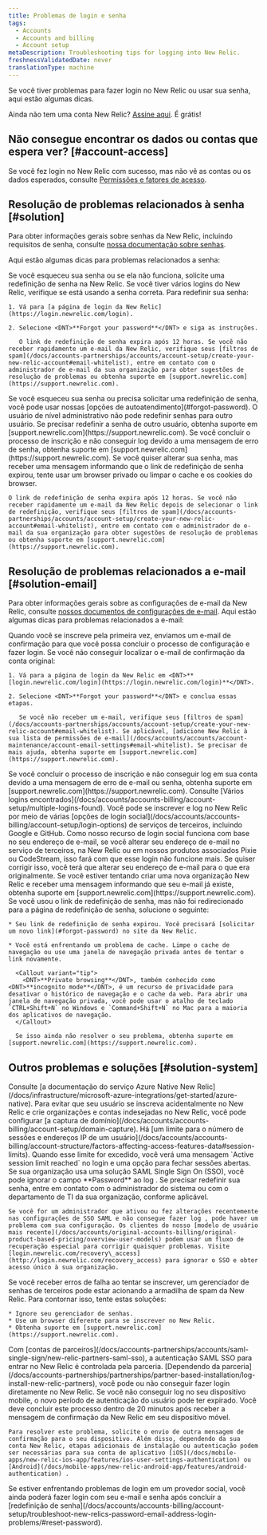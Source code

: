 ```yaml
---
title: Problemas de login e senha
tags:
  - Accounts
  - Accounts and billing
  - Account setup
metaDescription: Troubleshooting tips for logging into New Relic.
freshnessValidatedDate: never
translationType: machine
---
```



Se você tiver problemas para fazer login no New Relic ou usar sua senha, aqui estão algumas dicas.

Ainda não tem uma conta New Relic? [Assine aqui](https://newrelic.com/signup). É grátis!

## Não consegue encontrar os dados ou contas que espera ver? [#account-access]

Se você fez login no New Relic com sucesso, mas não vê as contas ou os dados esperados, consulte [Permissões e fatores de acesso](/docs/accounts/accounts-billing/general-account-settings/factors-affecting-access-features-data#account-access).

## Resolução de problemas relacionados à senha [#solution]

Para obter informações gerais sobre senhas da New Relic, incluindo requisitos de senha, consulte [nossa documentação sobre senhas](/docs/accounts/accounts/account-maintenance/change-passwords-user-preferences).

Aqui estão algumas dicas para problemas relacionados a senha:

<CollapserGroup>
  <Collapser id="forgot-password" title="Esqueceu sua senha ou a senha não funciona">
    Se você esqueceu sua senha ou se ela não funciona, solicite uma redefinição de senha na New Relic. Se você tiver vários logins do New Relic, verifique se está usando a senha correta. Para redefinir sua senha:

    1. Vá para [a página de login da New Relic](https://login.newrelic.com/login).

    2. Selecione <DNT>**Forgot your password**</DNT> e siga as instruções.

       O link de redefinição de senha expira após 12 horas. Se você não receber rapidamente um e-mail da New Relic, verifique seus [filtros de spam](/docs/accounts-partnerships/accounts/account-setup/create-your-new-relic-account#email-whitelist), entre em contato com o administrador de e-mail da sua organização para obter sugestões de resolução de problemas ou obtenha suporte em [support.newrelic.com](https://support.newrelic.com).
  </Collapser>

  <Collapser id="reset-password" title="Redefinir senha">
    Se você esqueceu sua senha ou precisa solicitar uma redefinição de senha, você pode usar nossas [opções de autoatendimento](#forgot-password). O usuário de nível administrativo não pode redefinir senhas para outro usuário. Se precisar redefinir a senha de outro usuário, obtenha suporte em [support.newrelic.com](https://support.newrelic.com).
  </Collapser>

  <Collapser id="account-login-errors" title="Mensagem de erro de senha">
    Se você concluir o processo de inscrição e não conseguir log devido a uma mensagem de erro de senha, obtenha suporte em [support.newrelic.com](https://support.newrelic.com).
  </Collapser>

  <Collapser id="expired-password" title="O link de redefinição de senha expirou">
    Se você quiser alterar sua senha, mas receber uma mensagem informando que o link de redefinição de senha expirou, tente usar um browser privado ou limpar o cache e os cookies do browser.

    O link de redefinição de senha expira após 12 horas. Se você não receber rapidamente um e-mail da New Relic depois de selecionar o link de redefinição, verifique seus [filtros de spam](/docs/accounts-partnerships/accounts/account-setup/create-your-new-relic-account#email-whitelist), entre em contato com o administrador de e-mail da sua organização para obter sugestões de resolução de problemas ou obtenha suporte em [support.newrelic.com](https://support.newrelic.com).
  </Collapser>
</CollapserGroup>

## Resolução de problemas relacionados a e-mail [#solution-email]

Para obter informações gerais sobre as configurações de e-mail da New Relic, consulte [nossos documentos de configurações de e-mail](/docs/accounts/accounts/account-maintenance/account-email-settings). Aqui estão algumas dicas para problemas relacionados a e-mail:

<CollapserGroup>
  <Collapser id="no-confirmation-email" title="Não recebi e-mail de confirmação de nova conta">
    Quando você se inscreve pela primeira vez, enviamos um e-mail de confirmação para que você possa concluir o processo de configuração e fazer login. Se você não conseguir localizar o e-mail de confirmação da conta original:

    1. Vá para a página de login da New Relic em <DNT>**[login.newrelic.com/login](https://login.newrelic.com/login)**</DNT>.

    2. Selecione <DNT>**Forgot your password**</DNT> e conclua essas etapas.

       Se você não receber um e-mail, verifique seus [filtros de spam](/docs/accounts-partnerships/accounts/account-setup/create-your-new-relic-account#email-whitelist). Se aplicável, [adicione New Relic à sua lista de permissões de e-mail](/docs/accounts/accounts/account-maintenance/account-email-settings#email-whitelist). Se precisar de mais ajuda, obtenha suporte em [support.newrelic.com](https://support.newrelic.com).
  </Collapser>

  <Collapser id="forgot-email" title="O endereço de e-mail não funciona ou outra mensagem de erro de e-mail">
    Se você concluir o processo de inscrição e não conseguir log em sua conta devido a uma mensagem de erro de e-mail ou senha, obtenha suporte em [support.newrelic.com](https://support.newrelic.com).
  </Collapser>

  <Collapser id="verify-email" title="Vários logins encontrados: solicitado a verificar o e-mail">
    Consulte [Vários logins encontrados](/docs/accounts/accounts-billing/account-setup/multiple-logins-found).
  </Collapser>

  <Collapser id="social-login" title="Problemas de e-mail de login social (Google, GitHub)">
    Você pode se inscrever e log no New Relic por meio de várias [opções de login social](/docs/accounts/accounts-billing/account-setup/login-options) de serviços de terceiros, incluindo Google e GitHub. Como nosso recurso de login social funciona com base no seu endereço de e-mail, se você alterar seu endereço de e-mail no serviço de terceiros, na New Relic ou em nossos produtos associados Pixie ou CodeStream, isso fará com que esse login não funcione mais. Se quiser corrigir isso, você terá que alterar seu endereço de e-mail para o que era originalmente.
  </Collapser>

  <Collapser id="account-exists" title="Mensagem recebida informando que o e-mail já existe">
    Se você estiver tentando criar uma nova organização New Relic e receber uma mensagem informando que seu e-mail já existe, obtenha suporte em [support.newrelic.com](https://support.newrelic.com).
  </Collapser>

  <Collapser id="link-redirect" title="O link do e-mail não redireciona para a página de redefinição de senha">
    Se você usou o link de redefinição de senha, mas não foi redirecionado para a página de redefinição de senha, solucione o seguinte:

    * Seu link de redefinição de senha expirou. Você precisará [solicitar um novo link](#forgot-password) no site da New Relic.

    * Você está enfrentando um problema de cache. Limpe o cache de navegação ou use uma janela de navegação privada antes de tentar o link novamente.

      <Callout variant="tip">
        <DNT>**Private browsing**</DNT>, também conhecido como <DNT>**incognito mode**</DNT>, é um recurso de privacidade para desativar o histórico de navegação e o cache da web. Para abrir uma janela de navegação privada, você pode usar o atalho de teclado `CTRL+Shift+N` no Windows e `Command+Shift+N` no Mac para a maioria dos aplicativos de navegação.
      </Callout>

      Se isso ainda não resolver o seu problema, obtenha suporte em [support.newrelic.com](https://support.newrelic.com).
  </Collapser>
</CollapserGroup>

## Outros problemas e soluções [#solution-system]

<CollapserGroup>
  <Collapser id="azure-login" title="Não é possível login na conta do Azure Native New Relic Service">
    Consulte [a documentação do serviço Azure Native New Relic](/docs/infrastructure/microsoft-azure-integrations/get-started/azure-native).
  </Collapser>

  <Collapser id="domain-capture" title="Quer capturar o usuário de uma organização quando ele se cadastra">
    Para evitar que seu usuário se inscreva acidentalmente no New Relic e crie organizações e contas indesejadas no New Relic, você pode configurar [a captura de domínio](/docs/accounts/accounts-billing/account-setup/domain-capture).
  </Collapser>

  <Collapser id="active-session-limit" title="Limite de sessões ativas excedido">
    Há [um limite para o número de sessões e endereços IP de um usuário](/docs/accounts/accounts-billing/account-structure/factors-affecting-access-features-data#session-limits). Quando esse limite for excedido, você verá uma mensagem `Active session limit reached` no login e uma opção para fechar sessões abertas.
  </Collapser>

  <Collapser id="two-week-option" title="Não é possível log devido a problemas de logon único (SSO) SAML">
    Se sua organização usa uma solução SAML Single Sign On (SSO), você pode ignorar o campo <DNT>**Password**</DNT> ao log . Se precisar redefinir sua senha, entre em contato com o administrador do sistema ou com o departamento de TI da sua organização, conforme aplicável.

    Se você for um administrador que ativou ou fez alterações recentemente nas configurações de SSO SAML e não consegue fazer log , pode haver um problema com sua configuração. Os clientes do nosso [modelo de usuário mais recente](/docs/accounts/original-accounts-billing/original-product-based-pricing/overview-user-models) podem usar um fluxo de recuperação especial para corrigir quaisquer problemas. Visite [login.newrelic.com/recovery\_access](http://login.newrelic.com/recovery_access) para ignorar o SSO e obter acesso único à sua organização.
  </Collapser>

  <Collapser id="failure-errors" title="Erros de falha do sistema impedem o login">
    Se você receber erros de falha ao tentar se inscrever, um gerenciador de senhas de terceiros pode estar acionando a armadilha de spam da New Relic. Para contornar isso, tente estas soluções:

    * Ignore seu gerenciador de senhas.
    * Use um browser diferente para se inscrever no New Relic.
    * Obtenha suporte em [support.newrelic.com](https://support.newrelic.com).
  </Collapser>

  <Collapser id="partner-errors" title="Não consigo login na conta do parceiro New Relic">
    Com [contas de parceiros](/docs/accounts-partnerships/accounts/saml-single-sign/new-relic-partners-saml-sso), a autenticação SAML SSO para entrar no New Relic é controlada pela parceria. [Dependendo da parceria](/docs/accounts-partnerships/partnerships/partner-based-installation/log-install-new-relic-partners), você pode ou não conseguir fazer login diretamente no New Relic.
  </Collapser>

  <Collapser id="mobile-errors" title="Não consigo login no dispositivo mobile">
    Se você não conseguir log no seu dispositivo mobile, o novo período de autenticação do usuário pode ter expirado. Você deve concluir este processo dentro de 20 minutos após receber a mensagem de confirmação da New Relic em seu dispositivo móvel.

    Para resolver este problema, solicite o envio de outra mensagem de confirmação para o seu dispositivo. Além disso, dependendo da sua conta New Relic, etapas adicionais de instalação ou autenticação podem ser necessárias para sua conta de aplicativo [iOS](/docs/mobile-apps/new-relic-ios-app/features/ios-user-settings-authentication) ou [Android](/docs/mobile-apps/new-relic-android-app/features/android-authentication) .
  </Collapser>

  <Collapser id="social-login-error" title="Falha no login social">
    Se estiver enfrentando problemas de login em um provedor social, você ainda poderá fazer login com seu e-mail e senha após concluir a [redefinição de senha](/docs/accounts/accounts-billing/account-setup/troubleshoot-new-relics-password-email-address-login-problems/#reset-password).
  </Collapser>
</CollapserGroup>